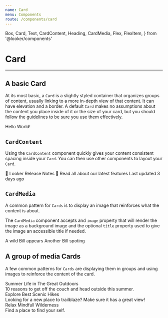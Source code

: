 ```yaml
---
name: Card
menu: Components
route: /components/card
---
```


  Box,
  Card,
  Text,
  CardContent,
  Heading,
  CardMedia,
  Flex,
  FlexItem,
} from '@looker/components'

# Card

<ComponentDetail of="Card" />

---

## A basic Card

At its most basic, a `Card` is a slightly styled container that organizes groups of content, usually linking to a more in-depth view of that content. It can have elevation and a border. A default `Card` makes no assumptions about the content you place inside of it or the size of your card, but you should follow the guidelines to be sure you use them effectively.

<Playground>
  <Card raised>
    <Text mode="subdued" fontSize="xlarge">
      Hello World!
    </Text>
  </Card>
</Playground>

## `CardContent`

<ComponentDetail of="CardContent" github="Card/CardContent" />

Using the `CardContent` component quickly gives your content consistent spacing inside your `Card`. You can then use other components to layout your `Card`.

<Playground>
  <Card raised>
    <CardContent>
      <Heading fontSize="xxxlarge">🎉 Looker Release Notes 🎉</Heading>
      <Heading as="h4" fontSize="small">
        Read all about our latest features
      </Heading>
      <Text fontSize="xsmall" mode="subdued">
        Last updated 3 days ago
      </Text>
    </CardContent>
  </Card>
</Playground>

## `CardMedia`

<ComponentDetail of="CardMedia" github="Card/CardMedia" />

A common pattern for `Cards` is to display an image that reinforces what the content is about.

The `CardMedia` component accepts and `image` property that will render the image as a background image and the optional `title` property used to give the image an accessible title if needed.

<Playground>
  <Box>
    <Card>
      <CardMedia image="https://www.fillmurray.com/300/150" title="Bill 1" />
      <CardContent>
        <Heading>A wild Bill appears</Heading>
      </CardContent>
    </Card>
  </Box>
  <Box mt="medium">
    <Card>
      <CardMedia image="https://www.fillmurray.com/600/300" title="Bill 2" />
      <CardContent>
        <Heading>Another Bill spoting</Heading>
      </CardContent>
    </Card>
  </Box>
</Playground>

## A group of media Cards

A few common patterns for `Cards` are displaying them in groups and using images to reinforce the content of the card.

<Playground>
  <Flex>
    <FlexItem width="33%" mr="small">
      <Card raised>
        <CardMedia
          image="https://placeimg.com/640/480/nature"
          title="Summer Nature"
        />
        <CardContent>
          <Text
            fontSize="xsmall"
            textTransform="upper"
            fontWeight="semiBold"
            mode="subdued"
          >
            Summer
          </Text>
          <Heading as="h4" fontSize="medium" fontWeight="semiBold" truncate>
            Life in The Great Outdoors
          </Heading>
          <div>
            <Text fontSize="small">
              10 reasons to get off the couch and head outside this summer.
            </Text>
          </div>
        </CardContent>
      </Card>
    </FlexItem>
    <FlexItem width="33%" mr="small">
      <Card raised>
        <CardMedia
          image="https://placeimg.com/630/480/nature"
          title="A Scenic Valley"
        />
        <CardContent>
          <Text
            fontSize="xsmall"
            textTransform="upper"
            fontWeight="semiBold"
            mode="subdued"
          >
            Explore
          </Text>
          <Heading as="h4" fontSize="medium" fontWeight="semiBold" truncate>
            Best Scenic Hikes
          </Heading>
          <div mt="xs">
            <Text fontSize="small">
              Looking for a new place to trailblaze? Make sure it has a great
              view!
            </Text>
          </div>
        </CardContent>
      </Card>
    </FlexItem>
    <FlexItem width="33%">
      <Card raised>
        <CardMedia
          image="https://placeimg.com/620/480/nature"
          title="Relaxing Views"
        />
        <CardContent>
          <Text
            fontSize="xsmall"
            textTransform="upper"
            fontWeight="semiBold"
            mode="subdued"
          >
            Relax
          </Text>
          <Heading as="h4" fontSize="large" fontWeight="semiBold" truncate>
            Mindfull Wilderness
          </Heading>
          <div mt="xs">
            <Text fontSize="small">Find a place to find your self.</Text>
          </div>
        </CardContent>
      </Card>
    </FlexItem>
  </Flex>
</Playground>
